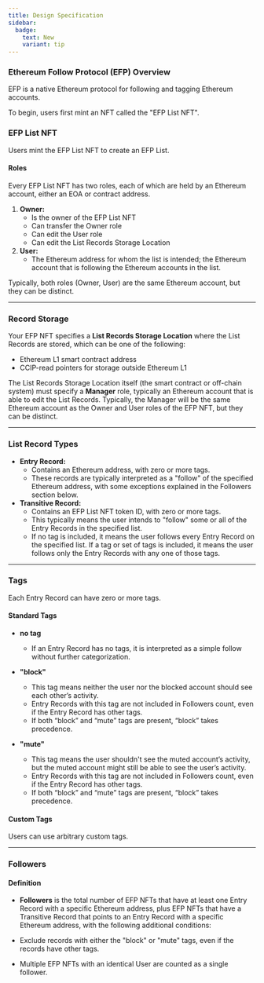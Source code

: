 ```yaml
---
title: Design Specification
sidebar:
  badge:
    text: New
    variant: tip
---
```


### Ethereum Follow Protocol (EFP) Overview

EFP is a native Ethereum protocol for following and tagging Ethereum accounts.

To begin, users first mint an NFT called the "EFP List NFT".

### EFP List NFT

Users mint the EFP List NFT to create an EFP List.

#### Roles

Every EFP List NFT has two roles, each of which are held by an Ethereum account, either an EOA or contract address.

1. **Owner:**
   - Is the owner of the EFP List NFT
   - Can transfer the Owner role
   - Can edit the User role
   - Can edit the List Records Storage Location
2. **User:**
   - The Ethereum address for whom the list is intended; the Ethereum account that is following the Ethereum accounts in the list.

Typically, both roles (Owner, User) are the same Ethereum account, but they can be distinct.

---

### Record Storage

Your EFP NFT specifies a **List Records Storage Location** where the List Records are stored, which can be one of the following:

- Ethereum L1 smart contract address
- CCIP-read pointers for storage outside Ethereum L1

The List Records Storage Location itself (the smart contract or off-chain system) must specify a **Manager** role, typically an Ethereum account that is able to edit the List Records. Typically, the Manager will be the same Ethereum account as the Owner and User roles of the EFP NFT, but they can be distinct.

---

### List Record Types

- **Entry Record:**
  - Contains an Ethereum address, with zero or more tags.
  - These records are typically interpreted as a "follow" of the specified Ethereum address, with some exceptions explained in the Followers section below.
- **Transitive Record:**
  - Contains an EFP List NFT token ID, with zero or more tags.
  - This typically means the user intends to "follow" some or all of the Entry Records in the specified list.
  - If no tag is included, it means the user follows every Entry Record on the specified list. If a tag or set of tags is included, it means the user follows only the Entry Records with any one of those tags.

---

### Tags

Each Entry Record can have zero or more tags.

#### Standard Tags

- **no tag**
  - If an Entry Record has no tags, it is interpreted as a simple follow without further categorization.

- **"block"**
  - This tag means neither the user nor the blocked account should see each other’s activity.
  - Entry Records with this tag are not included in Followers count, even if the Entry Record has other tags.
  - If both “block” and “mute” tags are present, “block” takes precedence.

- **"mute"**
  - This tag means the user shouldn't see the muted account’s activity, but the muted account might still be able to see the user’s activity.
  - Entry Records with this tag are not included in Followers count, even if the Entry Record has other tags.
  - If both “block” and “mute” tags are present, “block” takes precedence.

#### Custom Tags

Users can use arbitrary custom tags.

---

### Followers

#### Definition

- **Followers** is the total number of EFP NFTs that have at least one Entry Record with a specific Ethereum address, plus EFP NFTs that have a Transitive Record that points to an Entry Record with a specific Ethereum address, with the following additional conditions:

- Exclude records with either the "block" or "mute" tags, even if the records have other tags.
- Multiple EFP NFTs with an identical User are counted as a single follower.
